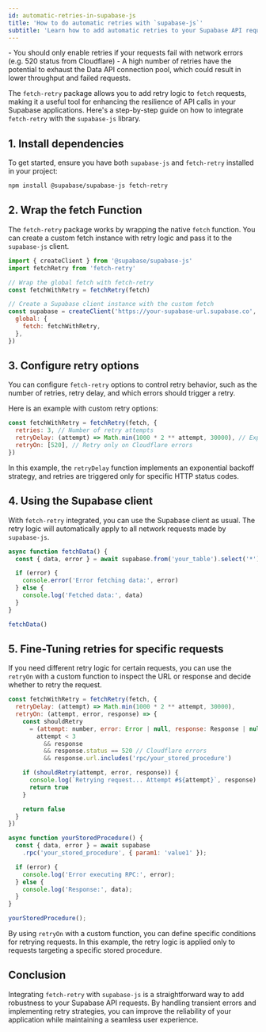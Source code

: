 ```yaml
---
id: automatic-retries-in-supabase-js
title: 'How to do automatic retries with `supabase-js`'
subtitle: 'Learn how to add automatic retries to your Supabase API requests using `fetch-retry`.'
---
```


<Admonition type="danger" title="Note title">
- You should only enable retries if your requests fail with network errors (e.g. 520 status from Cloudflare)
- A high number of retries have the potential to exhaust the Data API connection pool, which could result in lower throughput and failed requests.
</Admonition>

The `fetch-retry` package allows you to add retry logic to `fetch` requests, making it a useful tool for enhancing the resilience of API calls in your Supabase applications. Here's a step-by-step guide on how to integrate `fetch-retry` with the `supabase-js` library.

## 1. Install dependencies

To get started, ensure you have both `supabase-js` and `fetch-retry` installed in your project:

```bash
npm install @supabase/supabase-js fetch-retry
```

## 2. Wrap the fetch Function

The `fetch-retry` package works by wrapping the native `fetch` function. You can create a custom fetch instance with retry logic and pass it to the `supabase-js` client.

```javascript
import { createClient } from '@supabase/supabase-js'
import fetchRetry from 'fetch-retry'

// Wrap the global fetch with fetch-retry
const fetchWithRetry = fetchRetry(fetch)

// Create a Supabase client instance with the custom fetch
const supabase = createClient('https://your-supabase-url.supabase.co', 'your-anon-key', {
  global: {
    fetch: fetchWithRetry,
  },
})
```

## 3. Configure retry options

You can configure `fetch-retry` options to control retry behavior, such as the number of retries, retry delay, and which errors should trigger a retry.

Here is an example with custom retry options:

```javascript
const fetchWithRetry = fetchRetry(fetch, {
  retries: 3, // Number of retry attempts
  retryDelay: (attempt) => Math.min(1000 * 2 ** attempt, 30000), // Exponential backoff
  retryOn: [520], // Retry only on Cloudflare errors
})
```

In this example, the `retryDelay` function implements an exponential backoff strategy, and retries are triggered only for specific HTTP status codes.

## 4. Using the Supabase client

With `fetch-retry` integrated, you can use the Supabase client as usual. The retry logic will automatically apply to all network requests made by `supabase-js`.

```javascript
async function fetchData() {
  const { data, error } = await supabase.from('your_table').select('*')

  if (error) {
    console.error('Error fetching data:', error)
  } else {
    console.log('Fetched data:', data)
  }
}

fetchData()
```

## 5. Fine-Tuning retries for specific requests

If you need different retry logic for certain requests, you can use the `retryOn` with a custom function to inspect the URL or response and decide whether to retry the request.

```javascript
const fetchWithRetry = fetchRetry(fetch, {
  retryDelay: (attempt) => Math.min(1000 * 2 ** attempt, 30000),
  retryOn: (attempt, error, response) => {
    const shouldRetry
      = (attempt: number, error: Error | null, response: Response | null) =>
        attempt < 3
          && response
          && response.status == 520 // Cloudflare errors
          && response.url.includes('rpc/your_stored_procedure')

    if (shouldRetry(attempt, error, response)) {
      console.log(`Retrying request... Attempt #${attempt}`, response)
      return true
    }

    return false
  }
})

async function yourStoredProcedure() {
  const { data, error } = await supabase
    .rpc('your_stored_procedure', { param1: 'value1' });

  if (error) {
    console.log('Error executing RPC:', error);
  } else {
    console.log('Response:', data);
  }
}

yourStoredProcedure();
```

By using `retryOn` with a custom function, you can define specific conditions for retrying requests. In this example, the retry logic is applied only to requests targeting a specific stored procedure.

## Conclusion

Integrating `fetch-retry` with `supabase-js` is a straightforward way to add robustness to your Supabase API requests. By handling transient errors and implementing retry strategies, you can improve the reliability of your application while maintaining a seamless user experience.
